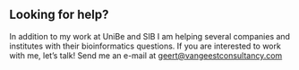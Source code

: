 
## Looking for help?

In addition to my work at UniBe and SIB I am helping several companies and institutes with their bioinformatics questions. If you are interested to work with me,  let's talk! Send me an e-mail at [geert@vangeestconsultancy.com](mailto:geert@vangeestconsultancy.com)